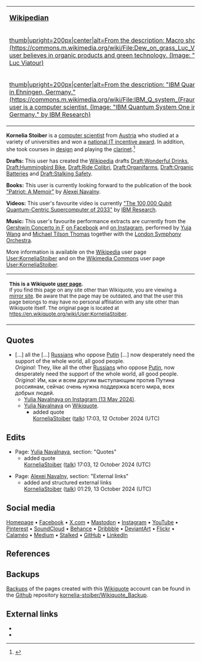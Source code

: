 {| style="padding:0.3em; float: right; margin-left: 1em; margin-bottom: 0.5em; border: #99B3FF solid 1px; background: #F9F9F9; text-align: center"
|-
| '''<big>[https://en.wikipedia.org/wiki/Wikipedian Wikipedian]</big>'''
|-
| [[File:Dew on grass Luc Viatour.jpg |thumb|upright=200px|center|alt=From the description: Macro shot of dew on grass. (https://commons.m.wikimedia.org/wiki/File:Dew_on_grass_Luc_Viatour.jpg)|This user believes in [https://en.wikipedia.org/wiki/Organic_products organic products] and [https://en.wikipedia.org/wiki/Green_technology green technology]. (Image: "[https://commons.wikimedia.org/wiki/File:Dew_on_grass_Luc_Viatour.jpg dew on grass]" by [https://commons.wikimedia.org/wiki/User:Lviatour Luc Viatour])]]
|-
| [[File:IBM Q system (Fraunhofer 2).jpg|thumb|upright=200px|center|alt=From the description: "IBM Quantum System One in Ehningen, Germany." (https://commons.m.wikimedia.org/wiki/File:IBM_Q_system_(Fraunhofer_2).jpg)|This user is a [https://en.wikipedia.org/wiki/Computer_scientist computer scientist]. (Image: "[https://commons.wikimedia.org/wiki/File:IBM_Q_system_(Fraunhofer_2).jpg IBM Quantum System One in Ehningen, Germany.]" by [https://en.wikipedia.org/wiki/IBM_Research IBM Research])]]
|}

'''Kornelia Stoiber''' is a [https://en.wikipedia.org/wiki/Computer_scientist computer scientist] from [https://en.wikipedia.org/wiki/Austria Austria] who studied at a variety of universities and won a [https://ocg.at/fp-fh national IT incentive award]. In addition, she took courses in [https://en.wikipedia.org/wiki/design design] and playing the [https://en.wikipedia.org/wiki/clarinet clarinet].<ref>{{Cite web
|title=Kornelia Stoiber on Beacons
|url=https://beacons.ai/kornelia.stoiber
|access-date=2024-10-05
|website=Beacons
|language=en
|url-status=live}}</ref>

'''Drafts:''' This user has created the [https://en.wikipedia.org/wiki/Wikipedia Wikipedia] drafts 
[https://en.wikipedia.org/wiki/Draft:Wonderful_Drinks Draft:Wonderful Drinks], [https://en.wikipedia.org/wiki/Draft:Hummingbird_Bike Draft:Hummingbird Bike], [https://en.wikipedia.org/wiki/Draft:Ride_Colibri Draft:Ride Colibri], [https://en.wikipedia.org/wiki/Draft:Organifarms Draft:Organifarms],
[https://en.wikipedia.org/wiki/Draft:Organic_Batteries Draft:Organic Batteries] and 
[https://en.wikipedia.org/wiki/Draft:Stalking_Safety Draft:Stalking Safety].

'''Books:''' This user is currently looking forward to the publication of the book [https://en.wikipedia.org/wiki/Patriot_(book) "Patriot: A Memoir"] by [https://en.wikipedia.org/wiki/Alexei_Navalny Alexei Navalny].

'''Videos:''' This user's favourite video is currently [https://youtube.com/watch?v=7aa_ik_UYTw "The 100,000 Qubit Quantum-Centric Supercomputer of 2033"] by [https://en.wikipedia.org/wiki/IBM_Research IBM Research].

'''Music:''' This user's favourite performance extracts are currently from the [https://en.wikipedia.org/wiki/Concerto_in_F_(Gershwin) Gershwin Concerto in F] [https://facebook.com/share/v/kHrnenbcALnmJwmb on Facebook] and [https://instagram.com/p/CXwNSXosiF_ on Instagram], performed by [https://en.wikipedia.org/wiki/Yuja_Wang Yuja Wang] and [https://en.wikipedia.org/wiki/Michael_Tilson_Thomas Michael Tilson Thomas] together with the [https://en.wikipedia.org/wiki/London_Symphony_Orchestra London Symphony Orchestra].

More information is available on the [https://en.wikipedia.org/wiki/Wikipedia Wikipedia] user page [https://en.wikipedia.org/wiki/User:KorneliaStoiber User:KorneliaStoiber] and on the [https://en.wikipedia.org/wiki/Wikimedia_Commons Wikimedia Commons] user page [https://commons.wikimedia.org/wiki/User:KorneliaStoiber User:KorneliaStoiber].

{{clear}}
{|style="margin-bottom: 0.5em; border: #a3bcbf solid 1px; background: #f5feff; text-align: center"
|<small>'''This is a Wikiquote [[Wikipedia:Wikipedia:User_pages|user page]].'''<br>
If you find this page on any site other than Wikiquote, you are viewing a [[Wikipedia:Wikipedia:Mirrors_and_forks|mirror site]]. Be aware that the page may be outdated, and that the user this page belongs to may have no personal affiliation with any site other than Wikiquote itself. The original page is located at [https://en.wikiquote.org/wiki/User:KorneliaStoiber https://en.wikiquote.org/wiki/User:KorneliaStoiber].</small>
|}

== Quotes ==
* [...] all the [...] [[Russians]] who oppose [[Vladimir Putin|Putin]] [...] now desperately need the support of the whole world, all good people.<br>''Original:'' They, like all the other [[Russians]] who oppose [[Vladimir Putin|Putin]], now desperately need the support of the whole world, all good people.<br>''Original:'' Им, как и всем другим выступающим против Путина россиянам, сейчас очень нужна поддержка всего мира, всех добрых людей.
** [https://www.instagram.com/p/C66BIf7tbJc Yulia Navalnaya on Instagram (13 May 2024)].
** [[Yulia Navalnaya]] on [[Wikiquote]].
*** added quote<br>[[User:KorneliaStoiber#top|KorneliaStoiber]] ([[User talk:KorneliaStoiber#top|talk]]) 17:03, 12 October 2024 (UTC)

== Edits ==
*Page: [[Yulia Navalnaya]], section: "Quotes"
**added quote<br> [[User:KorneliaStoiber#top|KorneliaStoiber]] ([[User talk:KorneliaStoiber#top|talk]]) 17:03, 12 October 2024 (UTC)

*Page: [[Alexei Navalny‎]], section: "External links"
**added and structured external links<br> [[User:KorneliaStoiber#top|KorneliaStoiber]] ([[User talk:KorneliaStoiber#top|talk]]) 01:29, 13 October 2024 (UTC)

== Social media ==
[https://www.beacons.ai/kornelia.stoiber Homepage]
•
[https://www.facebook.com/kornelia.stoiber Facebook]
•
[https://www.x.com/KorneliaStoiber X.com]
•
[https://www.mastodon.social/@kornelia_stoiber Mastodon]
•
[https://www.instagram.com/kornelia.stoiber Instagram]
•
[https://www.youtube.com/@kornelia.stoiber YouTube]
•
[https://www.pinterest.com/kornelia_stoiber Pinterest]
•
[https://www.soundcloud.com/kornelia_stoiber SoundCloud]
•
[https://www.behance.net/kornelia_stoiber Behance]
•
[https://dribbble.com/kornelia_stoiber Dribbble] 
•
[https://www.deviantart.com/KorneliaStoiber DeviantArt]
•
[https://www.flickr.com/photos/kornelia_stoiber Flickr]
•
[https://www.calameo.com/read/007135556b63298c9c71c Calaméo]
•
[https://www.medium.com/@kornelia.stoiber Medium]
•
[https://medium.com/@kornelia.stoiber.stalked Stalked]
•
[https://www.github.com/kornelia-stoiber GitHub]
•
[https://www.linkedin.com/in/kornelia-stoiber LinkedIn]

== References ==
{{Reflist}}

== Backups ==
[https://en.wikipedia.org/wiki/Backups Backups] of the pages created with this [https://en.wikipedia.org/wiki/Wikiquote Wikiquote] account can be found in the [https://en.wikipedia.org/wiki/Github Github] repository [https://github.com/kornelia-stoiber/Wikiquote_Backup kornelia-stoiber/Wikiquote_Backup].

== External links ==
{{wikipedia|User:KorneliaStoiber}}
{{commons|User:KorneliaStoiber}}

*{{Wikipedia-inline|User:KorneliaStoiber}}
*{{Commons-inline|User:KorneliaStoiber}}
